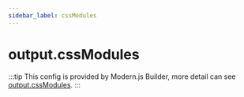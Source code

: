 ```yaml
---
sidebar_label: cssModules
---
```


# output.cssModules

:::tip
This config is provided by Modern.js Builder, more detail can see [output.cssModules](https://modernjs.dev/builder/en/api/config-output.html#outputcssmodules).
:::


<Main />
